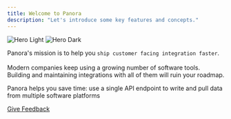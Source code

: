 ```yaml
---
title: Welcome to Panora
description: "Let's introduce some key features and concepts."
---
```

<img
  className="block dark:hidden"
  src="/images/panora.png"
  alt="Hero Light"
/>
<img
  className="hidden dark:block"
  src="/images/hero-dark.svg"
  alt="Hero Dark"
/>


Panora's mission is to help you `ship customer facing integration faster`. <br></br>
Modern companies keep using a growing number of software tools. Building and maintaining integrations with all of them will ruin your roadmap.

Panora helps you save time: use a single API endpoint to write and pull data from multiple software platforms


[Give Feedback](https://tally.so/r/mRD1QQ?feedback_source=welcome)